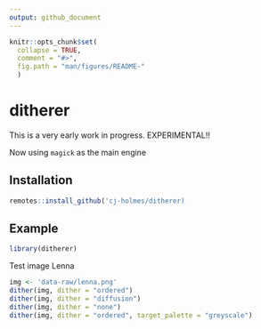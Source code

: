 ```yaml
---
output: github_document
---
```


<!-- README.md is generated from README.Rmd. Please edit that file -->

```r
knitr::opts_chunk$set(
  collapse = TRUE,
  comment = "#>",
  fig.path = "man/figures/README-"
  )
```

# ditherer

This is a very early work in progress. EXPERIMENTAL!!

Now using `magick` as the main engine

## Installation
```r
remotes::install_github('cj-holmes/ditherer)
```

## Example

```r
library(ditherer)
```

Test image Lenna
```r
img <- 'data-raw/lenna.png'
dither(img, dither = "ordered")
dither(img, dither = "diffusion")
dither(img, dither = "none")
dither(img, dither = "ordered", target_palette = "greyscale")
```




